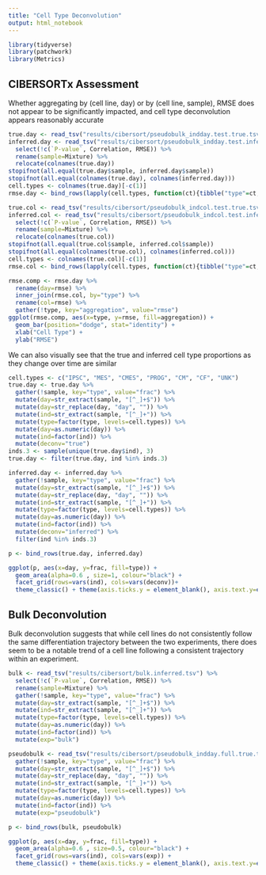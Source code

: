 ```yaml
---
title: "Cell Type Deconvolution"
output: html_notebook
---
```


```r
library(tidyverse)
library(patchwork)
library(Metrics)
```

## CIBERSORTx Assessment
Whether aggregating by (cell line, day) or by (cell line, sample), RMSE does not appear to be significantly impacted, and cell type deconvolution appears reasonably accurate
```r
true.day <- read_tsv("results/cibersort/pseudobulk_indday.test.true.tsv")
inferred.day <- read_tsv("results/cibersort/pseudobulk_indday.test.inferred.tsv") %>% 
  select(!c(`P-value`, Correlation, RMSE)) %>%
  rename(sample=Mixture) %>%
  relocate(colnames(true.day))
stopifnot(all.equal(true.day$sample, inferred.day$sample))
stopifnot(all.equal(colnames(true.day), colnames(inferred.day)))
cell.types <- colnames(true.day)[-c(1)]
rmse.day <- bind_rows(lapply(cell.types, function(ct){tibble("type"=ct, "rmse"=rmse(true.day[[ct]], inferred.day[[ct]]))}))

true.col <- read_tsv("results/cibersort/pseudobulk_indcol.test.true.tsv")
inferred.col <- read_tsv("results/cibersort/pseudobulk_indcol.test.inferred.tsv") %>% 
  select(!c(`P-value`, Correlation, RMSE)) %>%
  rename(sample=Mixture) %>%
  relocate(colnames(true.col))
stopifnot(all.equal(true.col$sample, inferred.col$sample))
stopifnot(all.equal(colnames(true.col), colnames(inferred.col)))
cell.types <- colnames(true.col)[-c(1)]
rmse.col <- bind_rows(lapply(cell.types, function(ct){tibble("type"=ct, "rmse"=rmse(true.col[[ct]], inferred.col[[ct]]))}))

rmse.comp <- rmse.day %>%
  rename(day=rmse) %>%
  inner_join(rmse.col, by="type") %>%
  rename(col=rmse) %>%
  gather(!type, key="aggregation", value="rmse")
ggplot(rmse.comp, aes(x=type, y=rmse, fill=aggregation)) +
  geom_bar(position="dodge", stat="identity") +
  xlab("Cell Type") + 
  ylab("RMSE")
```

We can also visually see that the true and inferred cell type proportions as they change over time are similar
```r
cell.types <- c("IPSC", "MES", "CMES", "PROG", "CM", "CF", "UNK")
true.day <- true.day %>% 
  gather(!sample, key="type", value="frac") %>% 
  mutate(day=str_extract(sample, "[^_]+$")) %>%
  mutate(day=str_replace(day, "day", "")) %>%
  mutate(ind=str_extract(sample, "[^_]+")) %>%
  mutate(type=factor(type, levels=cell.types)) %>%
  mutate(day=as.numeric(day)) %>%
  mutate(ind=factor(ind)) %>%
  mutate(deconv="true")
inds.3 <- sample(unique(true.day$ind), 3)
true.day <- filter(true.day, ind %in% inds.3)

inferred.day <- inferred.day %>% 
  gather(!sample, key="type", value="frac") %>% 
  mutate(day=str_extract(sample, "[^_]+$")) %>%
  mutate(day=str_replace(day, "day", "")) %>%
  mutate(ind=str_extract(sample, "[^_]+")) %>%
  mutate(type=factor(type, levels=cell.types)) %>%
  mutate(day=as.numeric(day)) %>%
  mutate(ind=factor(ind)) %>%
  mutate(deconv="inferred") %>%
  filter(ind %in% inds.3)

p <- bind_rows(true.day, inferred.day)

ggplot(p, aes(x=day, y=frac, fill=type)) +
  geom_area(alpha=0.6 , size=1, colour="black") +
  facet_grid(rows=vars(ind), cols=vars(deconv))+
  theme_classic() + theme(axis.ticks.y = element_blank(), axis.text.y=element_blank())

```


## Bulk Deconvolution
Bulk deconvolution suggests that while cell lines do not consistently follow the same differentiation trajectory between the two experiments, there does seem to be a notable trend of a cell line following a consistent trajectory within an experiment.
```r
bulk <- read_tsv("results/cibersort/bulk.inferred.tsv") %>% 
  select(!c(`P-value`, Correlation, RMSE)) %>%
  rename(sample=Mixture) %>%
  gather(!sample, key="type", value="frac") %>% 
  mutate(day=str_extract(sample, "[^_]+$")) %>%
  mutate(ind=str_extract(sample, "[^_]+")) %>%
  mutate(type=factor(type, levels=cell.types)) %>%
  mutate(day=as.numeric(day)) %>%
  mutate(ind=factor(ind)) %>%
  mutate(exp="bulk")

pseudobulk <- read_tsv("results/cibersort/pseudobulk_indday.full.true.tsv") %>% 
  gather(!sample, key="type", value="frac") %>% 
  mutate(day=str_extract(sample, "[^_]+$")) %>%
  mutate(day=str_replace(day, "day", "")) %>%
  mutate(ind=str_extract(sample, "[^_]+")) %>%
  mutate(type=factor(type, levels=cell.types)) %>%
  mutate(day=as.numeric(day)) %>%
  mutate(ind=factor(ind)) %>%
  mutate(exp="pseudobulk")

p <- bind_rows(bulk, pseudobulk)

ggplot(p, aes(x=day, y=frac, fill=type)) +
  geom_area(alpha=0.6 , size=0.5, colour="black") +
  facet_grid(rows=vars(ind), cols=vars(exp)) +
  theme_classic() + theme(axis.ticks.y = element_blank(), axis.text.y=element_blank())
```
